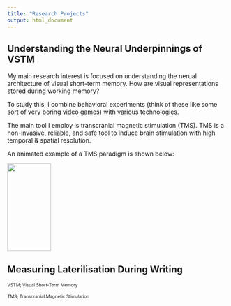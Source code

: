 ```yaml
---
title: "Research Projects"
output: html_document
---
```


## Understanding the Neural Underpinnings of VSTM
My main research interest is focused on understanding the nerual architecture of visual short-term memory. How are visual representations stored during working memory?

To study this, I combine behavioral experiments (think of these like some sort of very boring video games) with various technologies. 

The main tool I employ is transcranial magnetic stimulation (TMS). TMS is a non-invasive, reliable, and safe tool to induce brain stimulation with high temporal & spatial resolution.

An animated example of a TMS paradigm is shown below:

<img align="center" width="100" height="200" src="TMS_example.gif">


## Measuring Laterilisation During Writing


<font size="1"> VSTM; Visual Short-Term Memory

<font size="1"> TMS; Transcranial Magnetic Stimulation